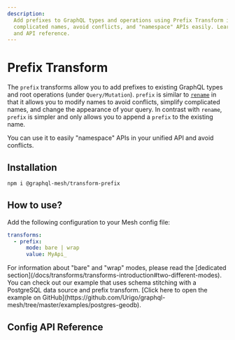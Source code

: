```yaml
---
description:
  Add prefixes to GraphQL types and operations using Prefix Transform in GraphQL Mesh. Simplify
  complicated names, avoid conflicts, and "namespace" APIs easily. Learn how to use it with examples
  and API reference.
---
```



# Prefix Transform

The `prefix` transforms allow you to add prefixes to existing GraphQL types and root operations
(under `Query/Mutation`). `prefix` is similar to [`rename`](/docs/transforms/rename) in that it
allows you to modify names to avoid conflicts, simplify complicated names, and change the appearance
of your query. In contrast with `rename`, `prefix` is simpler and only allows you to append a
`prefix` to the existing name.

You can use it to easily "namespace" APIs in your unified API and avoid conflicts.

## Installation

```sh npm2yarn
npm i @graphql-mesh/transform-prefix
```

## How to use?

Add the following configuration to your Mesh config file:

```yaml filename=".meshrc.yaml"
transforms:
  - prefix:
      mode: bare | wrap
      value: MyApi_
```

<Callout>
  For information about "bare" and "wrap" modes, please read the [dedicated section](/docs/transforms/transforms-introduction#two-different-modes).
  You can check out our example that uses schema stitching with a PostgreSQL data source and prefix transform. [Click here to open the example on GitHub](https://github.com/Urigo/graphql-mesh/tree/master/examples/postgres-geodb).

</Callout>

## Config API Reference


<API />
